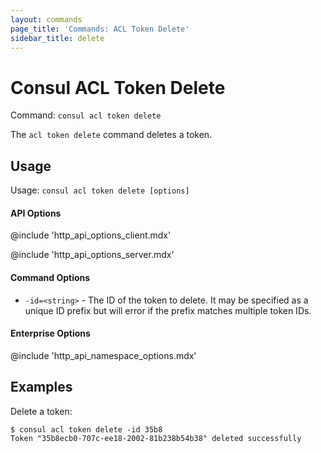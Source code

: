 ```yaml
---
layout: commands
page_title: 'Commands: ACL Token Delete'
sidebar_title: delete
---
```


# Consul ACL Token Delete

Command: `consul acl token delete`

The `acl token delete` command deletes a token.

## Usage

Usage: `consul acl token delete [options]`

#### API Options

@include 'http_api_options_client.mdx'

@include 'http_api_options_server.mdx'

#### Command Options

- `-id=<string>` - The ID of the token to delete. It may be specified as a
  unique ID prefix but will error if the prefix matches multiple token IDs.

#### Enterprise Options

@include 'http_api_namespace_options.mdx'

## Examples

Delete a token:

```shell-session
$ consul acl token delete -id 35b8
Token "35b8ecb0-707c-ee18-2002-81b238b54b38" deleted successfully
```
